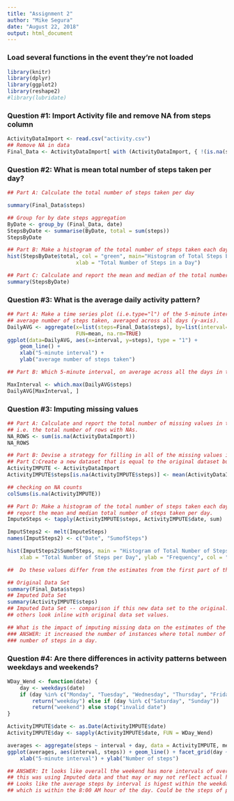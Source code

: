 ```yaml
---
title: "Assignment 2"
author: "Mike Segura"
date: "August 22, 2018"
output: html_document
---
```



### Load several functions in the event they're not loaded
```r
library(knitr)
library(dplyr)
library(ggplot2)
library(reshape2)
#library(lubridate)
```

### Question #1: Import Activity file and remove NA from steps column
```r
ActivityDataImport <- read.csv("activity.csv")
## Remove NA in data
Final_Data <- ActivityDataImport[ with (ActivityDataImport, { !(is.na(steps)) } ), ]
```


### Question #2: What is mean total number of steps taken per day?
```r
## Part A: Calculate the total number of steps taken per day

summary(Final_Data$steps)

## Group for by date steps aggregation
ByDate <- group_by (Final_Data, date)
StepsByDate <- summarise(ByDate, total = sum(steps))
StepsByDate

## Part B: Make a histogram of the total number of steps taken each day
hist(StepsByDate$total, col = "green", main="Histogram of Total Steps by Day",
                      xlab = "Total Number of Steps in a Day")

## Part C: Calculate and report the mean and median of the total number of steps taken per day
summary(StepsByDate)

```
### Question #3: What is the average daily activity pattern?
```r
## Part A: Make a time series plot (i.e.type="l") of the 5-minute interval (x-axis) and the 
## average number of steps taken, averaged across all days (y-axis).
DailyAVG <- aggregate(x=list(steps=Final_Data$steps), by=list(interval=Final_Data$interval),
                      FUN=mean, na.rm=TRUE)
ggplot(data=DailyAVG, aes(x=interval, y=steps), type = "1") +
    geom_line() +
    xlab("5-minute interval") +
    ylab("average number of steps taken")

## Part B: Which 5-minute interval, on average across all the days in the dataset, contains the maximum number of steps?

MaxInterval <- which.max(DailyAVG$steps)
DailyAVG[MaxInterval, ]

```

### Question #3: Imputing missing values
```r

## Part A: Calculate and report the total number of missing values in the dataset
## i.e. the total number of rows with NAs.
NA_ROWS <- sum(is.na(ActivityDataImport))
NA_ROWS

## Part B: Devise a strategy for filling in all of the missing values in the dataset. 
## Part C:Create a new dataset that is equal to the original dataset but with the missing data filled in.
ActivityIMPUTE <- ActivityDataImport
ActivityIMPUTE$steps[is.na(ActivityIMPUTE$steps)] <- mean(ActivityDataImport$steps, na.rm = TRUE)

## checking on NA counts
colSums(is.na(ActivityIMPUTE))

## Part D: Make a histogram of the total number of steps taken each day and Calculate and 
## report the mean and median total number of steps taken per day.
ImputeSteps <- tapply(ActivityIMPUTE$steps, ActivityIMPUTE$date, sum)

ImputSteps2 <- melt(ImputeSteps)
names(ImputSteps2) <- c("Date", "SumofSteps")

hist(ImputSteps2$SumofSteps, main = "Histogram of Total Number of Steps per Day on  Impute Value", 
    xlab = "Total Number of Steps per Day", ylab = "Frequency", col = "blue")

##  Do these values differ from the estimates from the first part of the assignment? 

## Original Data Set
summary(Final_Data$steps)
## Imputed Data Set
summary(ActivityIMPUTE$steps)
## Imputed Data Set -- comparison if this new data set to the original. 3rd quartile looks larger but 
## others look inline with original data set values.

## What is the impact of imputing missing data on the estimates of the total daily number of steps?
### ANSWER: it increased the number of instances where total number of steps existed between 10,000 and 15,000 total
### number of steps in a day.

```

### Question #4: Are there differences in activity patterns between weekdays and weekends?
```r

WDay_Wend <- function(date) {
    day <- weekdays(date)
    if (day %in% c("Monday", "Tuesday", "Wednesday", "Thursday", "Friday")) 
        return("weekday") else if (day %in% c("Saturday", "Sunday")) 
        return("weekend") else stop("invalid date")
}

ActivityIMPUTE$date <- as.Date(ActivityIMPUTE$date)
ActivityIMPUTE$day <- sapply(ActivityIMPUTE$date, FUN = WDay_Wend)

averages <- aggregate(steps ~ interval + day, data = ActivityIMPUTE, mean)
ggplot(averages, aes(interval, steps)) + geom_line() + facet_grid(day ~ .) + 
    xlab("5-minute interval") + ylab("Number of steps")

## ANSWER: It looks like overall the weekend has more intervals of over 100 steps, however, 
## this was using Imputed data and that may or may not reflect actual historical patterns.
## Looks like the average steps by interval is higest within the weekday 800 interval
## which is within the 8:00 AM hour of the day. Could be the steps of people commuting to work.

```

